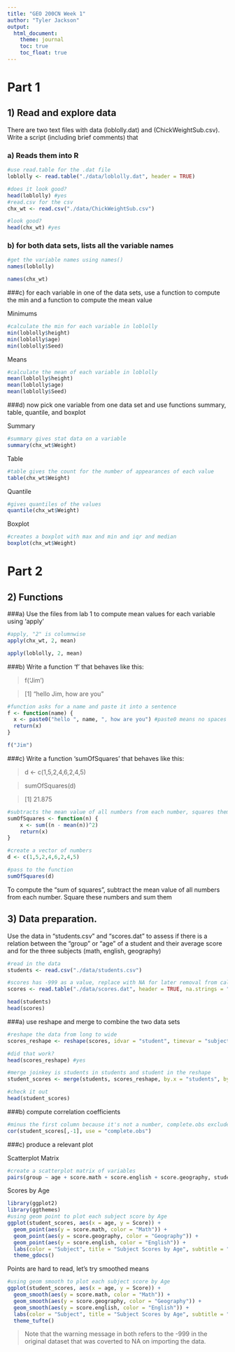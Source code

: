 ```yaml
---
title: "GEO 200CN Week 1"
author: "Tyler Jackson"
output:
  html_document:
    theme: journal
    toc: true
    toc_float: true
---
```

# Part 1 

## 1) Read and explore data

There are two text files with data (loblolly.dat) and (ChickWeightSub.csv). 
Write a script (including brief comments) that

### a) Reads them into R
```r
#use read.table for the .dat file
loblolly <- read.table("./data/loblolly.dat", header = TRUE)

#does it look good?
head(loblolly) #yes
#read.csv for the csv
chx_wt <- read.csv("./data/ChickWeightSub.csv")

#look good?
head(chx_wt) #yes
```

### b) for both data sets, lists all the variable names
```r
#get the variable names using names()
names(loblolly)

names(chx_wt)
```

###c) for each variable in one of the data sets, use a function to compute the min and a function to compute the mean value 

Minimums
```r
#calculate the min for each variable in loblolly
min(loblolly$height)
min(loblolly$age)
min(loblolly$Seed)
```

Means
```r
#calculate the mean of each variable in loblolly
mean(loblolly$height)
mean(loblolly$age)
mean(loblolly$Seed)
```

###d) now pick one variable from one data set and use functions summary, table, quantile, and boxplot

Summary
```r
#summary gives stat data on a variable
summary(chx_wt$Weight)
```

Table
```r
#table gives the count for the number of appearances of each value
table(chx_wt$Weight)
```

Quantile
```r
#gives quantiles of the values 
quantile(chx_wt$Weight)
```

Boxplot
```r
#creates a boxplot with max and min and iqr and median
boxplot(chx_wt$Weight)
```

# Part 2

## 2) Functions

###a) Use the files from lab 1 to compute mean values for each variable using 'apply'

```r
#apply, "2" is columnwise
apply(chx_wt, 2, mean)

apply(loblolly, 2, mean)
```


###b) Write a function 'f' that behaves like this:

>f('Jim')

> [1] "hello Jim, how are you"

```r

#function asks for a name and paste it into a sentence
f <- function(name) {
  x <- paste0("hello ", name, ", how are you") #paste0 means no spaces
  return(x)
}

f("Jim")
```


###c) Write a function 'sumOfSquares' that behaves like this:

> d <- c(1,5,2,4,6,2,4,5)

> sumOfSquares(d)

> [1] 21.875

```r
#subtracts the mean value of all numbers from each number, squares them and sums them
sumOfSquares <- function(n) {
    x <- sum((n - mean(n))^2)
    return(x)
}

#create a vector of numbers
d <- c(1,5,2,4,6,2,4,5)

#pass to the function
sumOfSquares(d)

```

To compute the "sum of squares", subtract the mean value of all numbers from each number. Square these numbers and sum them


## 3) Data preparation. 

Use the data in "students.csv" and "scores.dat" to assess if there is a relation between the "group" or "age" of a student and their average score and for the three subjects (math, english, geography)
```r
#read in the data
students <- read.csv("./data/students.csv")

#scores has -999 as a value, replace with NA for later removal from calculations
scores <- read.table("./data/scores.dat", header = TRUE, na.strings = "-999")

head(students)
head(scores)
```

###a) use reshape and merge to combine the two data sets

```r
#reshape the data from long to wide
scores_reshape <- reshape(scores, idvar = "student", timevar = "subject", direction = "wide")

#did that work?
head(scores_reshape) #yes

#merge joinkey is students in students and student in the reshape
student_scores <- merge(students, scores_reshape, by.x = "students", by.y = "student")

#check it out
head(student_scores)
```

###b) compute correlation coefficients

```r
#minus the first column because it's not a number, complete.obs excludes na
cor(student_scores[,-1], use = "complete.obs")
```

###c) produce a relevant plot

Scatterplot Matrix
```r
#create a scatterplot matrix of variables
pairs(group ~ age + score.math + score.english + score.geography, student_scores, na.action = na.omit)
```

Scores by Age
```r
library(ggplot2)
library(ggthemes)
#using geom point to plot each subject score by Age
ggplot(student_scores, aes(x = age, y = Score)) +
  geom_point(aes(y = score.math, color = "Math")) +
  geom_point(aes(y = score.geography, color = "Geography")) +
  geom_point(aes(y = score.english, color = "English")) +
  labs(color = "Subject", title = "Subject Scores by Age", subtitle = "Points") +
  theme_gdocs()
```

Points are hard to read, let's try smoothed means
```r
#using geom smooth to plot each subject score by Age
ggplot(student_scores, aes(x = age, y = Score)) +
  geom_smooth(aes(y = score.math, color = "Math")) +
  geom_smooth(aes(y = score.geography, color = "Geography")) +
  geom_smooth(aes(y = score.english, color = "English")) +
  labs(color = "Subject", title = "Subject Scores by Age", subtitle = "Smoothed Means") +
  theme_tufte()
```

> Note that the warning message in both refers to the -999 in the original dataset that was coverted to NA on importing the data.
